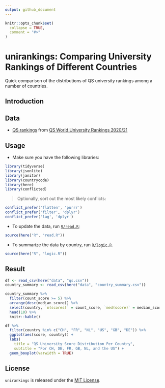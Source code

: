 ```yaml
---
output: github_document
---
```


<!-- README.md is generated from README.Rmd. Please edit that file -->

```r
knitr::opts_chunk$set(
  collapse = TRUE,
  comment = "#>"
)
```

# unirankings: Comparing University Rankings of Different Countries

<!-- badges: start -->
<!-- badges: end -->

Quick comparison of the distributions of QS university rankings among a number of countries.

## Introduction

## Data

* [QS rankings](https://github.com/zambujo/unirankings/blob/master/data/qs.csv) from [QS World University Rankings  2020/21](http://www.topuniversities.com/university-rankings/world-university-rankings)

## Usage

* Make sure you have the following libraries:  

```r
library(tidyverse)
library(jsonlite)
library(janitor)
library(countrycode)
library(here)
library(conflicted)
```

> Optionally, sort out the most likely conflicts: 

```r
conflict_prefer('flatten', 'purrr')
conflict_prefer('filter', 'dplyr')
conflict_prefer('lag', 'dplyr')
```

* To update the data, run [`R/read.R`](R/read.R);

```r
source(here("R", "read.R"))
```

* To summarize the data by country, run [`R/logic.R`](R/logic.R).

```r
source(here("R", "logic.R"))
```

## Result

```r
df <- read_csv(here("data", "qs.csv"))
country_summary <- read_csv(here("data", "country_summary.csv"))
```


```r
country_summary %>% 
  filter(count_score >= 5) %>% 
  arrange(desc(median_score)) %>%
  select(country, `n(scores)` = count_score, `med(score)` = median_score) %>%
  head(10) %>%
  knitr::kable()
```


```r
df %>% 
  filter(country %in% c("CH", "FR", "NL", "US", "GB", "DE")) %>%
  ggplot(aes(score, country)) +
  labs(
    title = "QS University Score Distribution Per Country",
    subtitle = "For CH, DE, FR, GB, NL, and the US") +
  geom_boxplot(varwidth = TRUE)
```

## License

`unirankings` is released under the [MIT License](./LICENCE.md).
